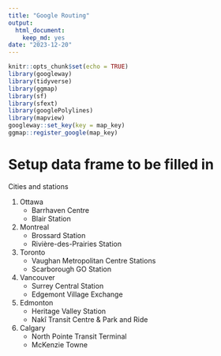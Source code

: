 ```yaml
---
title: "Google Routing"
output:
  html_document:
    keep_md: yes
date: "2023-12-20"
---
```


```r
knitr::opts_chunk$set(echo = TRUE)
library(googleway)
library(tidyverse)
library(ggmap)
library(sf)
library(sfext)
library(googlePolylines)
library(mapview)
googleway::set_key(key = map_key)
ggmap::register_google(map_key)
```

# Setup data frame to be filled in

Cities and stations

1. Ottawa
    * Barrhaven Centre
    * Blair Station
2. Montreal 
    * Brossard Station
    * Rivière-des-Prairies Station
3. Toronto
    * Vaughan Metropolitan Centre Stations
    * Scarborough GO Station
4. Vancouver
    * Surrey Central Station
    * Edgemont Village Exchange
5. Edmonton
    * Heritage Valley Station
    * Nakî Transit Centre & Park and Ride
6. Calgary
    * North Pointe Transit Terminal
    * McKenzie Towne


